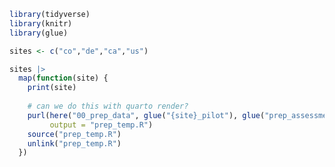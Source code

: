 ```r
library(tidyverse)
library(knitr)
library(glue)

sites <- c("co","de","ca","us")

sites |>
  map(function(site) {
    print(site)
    
    # can we do this with quarto render?
    purl(here("00_prep_data", glue("{site}_pilot"), glue("prep_assessment_{site}.qmd")), 
         output = "prep_temp.R")
    source("prep_temp.R")
    unlink("prep_temp.R")
  })
```

